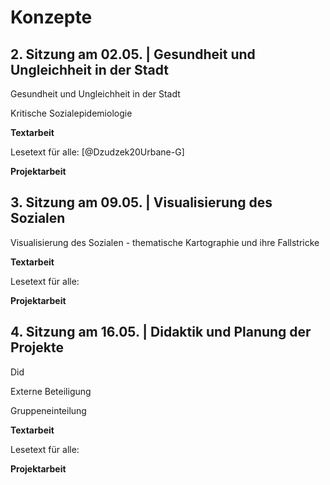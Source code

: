 # Konzepte {.unnumbered}

## 2. Sitzung am 02.05. | Gesundheit und Ungleichheit in der Stadt  {.unnumbered}

Gesundheit und Ungleichheit in der Stadt

Kritische Sozialepidemiologie

**Textarbeit**

Lesetext für alle: [@Dzudzek20Urbane-G]

**Projektarbeit**



## 3. Sitzung am 09.05. | Visualisierung des Sozialen  {.unnumbered}

Visualisierung des Sozialen - thematische Kartographie und ihre Fallstricke

**Textarbeit**

Lesetext für alle: 

**Projektarbeit**



## 4. Sitzung am 16.05. | Didaktik und Planung der Projekte {.unnumbered}

Did

Externe Beteiligung

Gruppeneinteilung

**Textarbeit**

Lesetext für alle: 

**Projektarbeit**







